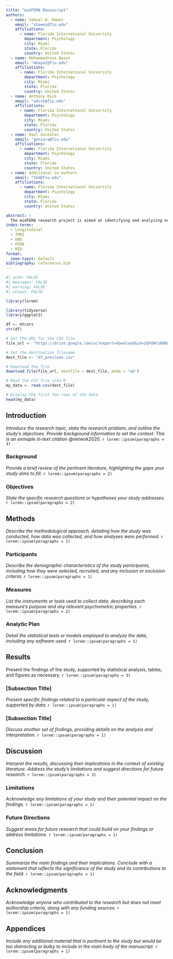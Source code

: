 ```yaml
---
title: "midFEMA Manuscript"
authors:
  - name: Samuel W. Hawes
    email: "shawes@fiu.edu"
    affiliations:
      - name: Florida International University
        department: Psychology
        city: Miami
        state: Florida
        country: United States
  - name: Mohammadreza Bayat
    email: "mbayat@fiu.edu"
    affiliations:
      - name: Florida International University
        department: Psychology
        city: Miami
        state: Florida
        country: United States
  - name: Anthony Dick
    email: "adick@fiu.edu"
    affiliations:
      - name: Florida International University
        department: Psychology
        city: Miami
        state: Florida
        country: United States
  - name: Raul Gonzalez
    email: "gonzara@fiu.edu"
    affiliations:
      - name: Florida International University
        department: Psychology
        city: Miami
        state: Florida
        country: United States
  - name: Additional Co-authors
    email: "tbd@fiu.edu"
    affiliations:
      - name: Florida International University
        department: Psychology
        city: Miami
        state: Florida
        country: United States

abstract: |
  The midFEMA research project is aimed at identifying and analyzing neurodevelopmental biomarkers for severe behavioral and emotional problems in youth. By leveraging Fast and Efficient Mixed‐Effects Analysis (FEMA) in conjunction with voxelwise task-based reward activation measurements, we aim to uncover insights into brain development and functioning across a large, prospectively followed sample of approximately 9,000 youth aged 9–16 years from the Adolescent Brain and Cognitive Development (ABCD) study.
index-terms: 
  - Longitudinal
  - fMRI
  - DBD
  - FEMA
  - MID
format:
  ieee-typst: default
bibliography: references.bib
---
```


```r
#| echo: FALSE
#| messages: FALSE
#| warning: FALSE
#| output: FALSE

library(lorem)
```

```r
library(tidyverse)
library(ggplot2)

df <- mtcars
str(df)
```


```r
# Set the URL for the CSV file
file_url <- "https://drive.google.com/uc?export=download&id=1QFdAFz09DQEeFVOj8bRWh4g6hK4b4Qj1"

# Set the destination filename
dest_file <- "df_preclean.csv"

# Download the file
download.file(file_url, destfile = dest_file, mode = "wb")

# Read the CSV file into R
my_data <- read.csv(dest_file)

# Display the first few rows of the data
head(my_data)

```


## Introduction
_Introduce the research topic, state the research problem, and outline the study's objectives. Provide background information to set the context. This is an exmaple in-text citation_ @netwok2020.
`r lorem::ipsum(paragraphs = 3)`


### Background
_Provide a brief review of the pertinent literature, highlighting the gaps your study aims to fill._
`r lorem::ipsum(paragraphs = 2)`


### Objectives
_State the specific research questions or hypotheses your study addresses._
`r lorem::ipsum(paragraphs = 2)`


## Methods
_Describe the methodological approach, detailing how the study was conducted, how data was collected, and how analyses were performed._
`r lorem::ipsum(paragraphs = 1)`


### Participants
_Describe the demographic characteristics of the study participants, including how they were selected, recruited, and any inclusion or exclusion criteria._
`r lorem::ipsum(paragraphs = 1)`


### Measures
_List the instruments or tools used to collect data, describing each measure's purpose and any relevant psychometric properties._
`r lorem::ipsum(paragraphs = 2)`


### Analytic Plan
_Detail the statistical tests or models employed to analyze the data, including any software used._
`r lorem::ipsum(paragraphs = 1)`


## Results
Present the findings of the study, supported by statistical analysis, tables, and figures as necessary.
`r lorem::ipsum(paragraphs = 3)`


### [Subsection Title]
_Present specific findings related to a particular aspect of the study, supported by data._
`r lorem::ipsum(paragraphs = 1)`


### [Subsection Title]
_Discuss another set of findings, providing details on the analysis and interpretation._
`r lorem::ipsum(paragraphs = 1)`


## Discussion
_Interpret the results, discussing their implications in the context of existing literature. Address the study's limitations and suggest directions for future research._
`r lorem::ipsum(paragraphs = 3)`


### Limitations
_Acknowledge any limitations of your study and their potential impact on the findings._
`r lorem::ipsum(paragraphs = 1)`


### Future Directions
_Suggest areas for future research that could build on your findings or address limitations._
`r lorem::ipsum(paragraphs = 1)`


## Conclusion
_Summarize the main findings and their implications. Conclude with a statement that reflects the significance of the study and its contributions to the field._
`r lorem::ipsum(paragraphs = 1)`


## Acknowledgments
_Acknowledge anyone who contributed to the research but does not meet authorship criteria, along with any funding sources._
`r lorem::ipsum(paragraphs = 1)`


## Appendices
_Include any additional material that is pertinent to the study but would be too distracting or bulky to include in the main body of the manuscript._
`r lorem::ipsum(paragraphs = 1)`



